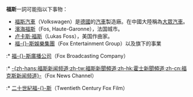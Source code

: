 {{noteTA
|1=zh-hans:福斯;zh-hk:福士;zh-tw:福斯;
}}
'''福斯'''一詞可能指以下事物：
* [[大众汽车|福斯汽車]]（Volkswagen）是[[德國|德國]]的[[汽車|汽車]]製造廠。在中國大陸稱為[[大眾汽車|大眾汽車]]。
* [[濱海福斯|濱海福斯]]（Fos, Haute-Garonne），法国城市。
* [[卢卡斯·福斯|卢卡斯·福斯]]（Lukas Foss），美国作曲家。
* [[福斯娛樂集團|福-{}-斯娛樂集團]]（Fox Entertainment Group）以及旗下的事業
:* [[福斯廣播公司|福-{}-斯廣播公司]]（Fox Broadcasting Company）
:* [[福斯新聞頻道|-{zh-hans:福斯新闻频道;zh-tw:福斯新聞頻道;zh-hk:霍士新聞頻道;zh-cn:福克斯新闻频道}-]]（Fox News Channel）
:* [[二十世紀福斯|二十世紀福-{}-斯]]（Twentieth Century Fox Film）
{{disambig|Cat=二字譯名消歧義}}